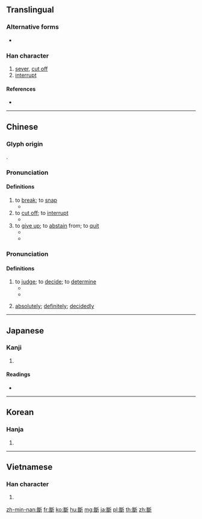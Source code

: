 {{character info/new}}
{{also|断}}
==Translingual==

===Alternative forms===
* {{l|mul|𣃔}}

===Han character===
{{Han char|rn=69|rad=斤|as=14|sn=18|four=22721|canj=VIHML|ids=⿰㡭斤}}

# [[sever]], [[cut off]]
# [[interrupt]]

====References====
* {{Han ref|kx=0480.350|dkj=13611|dj=0841.220|hdz=32028.130|uh=65B7|ud=26039|bh=C25F|bd=49759}}

----

==Chinese==
{{zh-forms|s=断}}

===Glyph origin===
{{Han etym}}
{{Han compound|㡭|斤|ls=ic}}.

===Pronunciation===
{{zh-pron
|m=duàn
|c=dyun6,tyun5
|mc=y
|oc=y
|ma=
|cat=v
}}

====Definitions====
{{zh-hanzi}}

# to [[break]]; to [[snap]]
#* {{zh-x|他 說 他 的 手臂 斷 了。|He said that he'd broken his arm.}}
# to [[cut off]]; to [[interrupt]]
#* {{zh-x|通話 斷 了。|The line has gone dead.}}
# to [[give up]]; to [[abstain]] from; to [[quit]]
#* {{zh-x|斷 烟|to quit smoking}}
#* {{zh-x|在 孩子 三 個 月 大 時，她 給 孩子 斷 了 奶，並 開始 喂 奶粉。|She [[wean]]ed her baby when he was 3 months old and started him on powdered milk.}}

===Pronunciation===
{{zh-pron
|m=duàn
|c=dyun3
|ma=
|cat=v,adv
}}

====Definitions====
{{zh-hanzi}}

# to [[judge]]; to [[decide]]; to [[determine]]
#* {{zh-l|判断/判斷|to decide, to determine}}
#* {{zh-x|這 個 案子 很 難 '''斷'''。|It is hard to '''judge''' this case.}}
# {{qualifier|used in the negative}} [[absolutely]]; [[definitely]]; [[decidedly]]

----

==Japanese==

===Kanji===
{{ja-kanji|grade=|rs=斤14|style=ky|shin=断}}

# {{defn|lang=ja|sort=斤14}}

====Readings====
* {{ja-readings|on=[[だん]] (dan)|kun=[[たつ]] (tatsu), [[ことわる]] (kotowaru)}}

----

==Korean==

===Hanja===
{{ko-hanja|hangeul=단|eumhun=|rv=dan|mr=tan|y=tan}}

# {{defn|lang=ko|sort=斤14}}

----

==Vietnamese==

===Han character===
{{vi-hantu|[[đoán]], [[đoạn]]|rs=斤14}}

# {{defn|lang=vi|sort=斤14}}

[[zh-min-nan:斷]]
[[fr:斷]]
[[ko:斷]]
[[hu:斷]]
[[mg:斷]]
[[ja:斷]]
[[pl:斷]]
[[th:斷]]
[[zh:斷]]